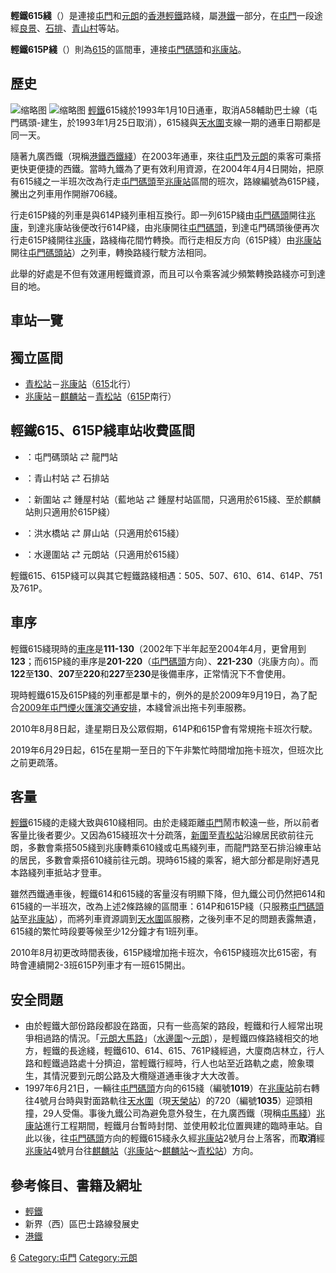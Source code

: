 {{Infobox rail system-route
| name        = 香港輕鐵615線
| native_name = {{lang|en|Hong Kong Light Rail Route 615}}
| color       = {{輕鐵顏色|615}}
| logo        = 
| logo_width  = 
| image       = File:LRV1059 615.JPG
| image_width = 
| image_alt   =
| caption     = 
| locale      = {{HKG}}[[屯門區|屯門區]]、[[元朗區|元朗區]]
| type        = [[輕軌運輸系統|輕軌運輸系統]]
| system      = [[香港輕鐵|香港輕鐵]]
| status      = 營運中
| start       = {{站|屯門碼頭}}
| end         = [[元朗站_(輕鐵)|元朗]]
| routes      = 
| character   = 地面、高架
| linelength  =
| tracklength =
| speed       = 最高70公里/小時
| tracks      = 2條
| stations    = 26個
| gauge       = {{標準軌}}
| minradius   = 
| maxgrade    = 
| elevation   = 
| electrification = [[直流電|直流電]] 750 V [[高架電纜|高架電纜]]
| block_signal = 
| signalling  = 
| depot       = [[港鐵屯門車廠|港鐵屯門車廠]]
| stock       = {{plainlist|
* [[輕鐵第一期列車|輕鐵第一期列車]]
* [[輕鐵第二期列車|輕鐵第二期列車]]
* [[輕鐵第三期列車|輕鐵第三期列車]]
* [[輕鐵第四期列車|輕鐵第四期列車]]
* [[輕鐵第五期列車|輕鐵第五期列車]]
}}
| fleet_size  = 1卡編組或2卡編組
| open        = {{start date and age|1993|1|10}}
| lastextension = 
| close       = 
| daily_ridership =
| owner       = [[九廣鐵路公司|九廣鐵路公司]]
| operator    = [[香港鐵路有限公司|香港鐵路有限公司]]
| website     =
| map         = {{香港輕鐵RDT/615|inline=yes}}
| map_state   = collapsed
}}

{{Infobox rail system-route
| name        = 香港輕鐵615P線
| native_name = {{lang|en|Hong Kong Light Rail Route 615P}}
| color       = {{輕鐵顏色|615P}}
| logo        = 
| logo_width  = 
| image       = File:1057(203) MTR 615P 07-11-2017.jpg
| image_width = 
| image_alt   =
| caption     = 
| locale      = {{HKG}}[[屯門區|屯門區]]、[[元朗區|元朗區]]
| type        = [[輕軌運輸系統|輕軌運輸系統]]
| system      = [[香港輕鐵|香港輕鐵]]
| status      = 營運中
| start       = {{站|屯門碼頭}}
| end         = [[兆康站_(輕鐵)|兆康]]
| routes      = 
| character   = 地面、高架
| linelength  =
| tracklength =
| speed       = 最高70公里/小時
| tracks      = 2條
| stations    = 16個
| gauge       = {{標準軌}}
| minradius   = 
| maxgrade    = 
| elevation   = 
| electrification = [[直流電|直流電]] 750 V [[高架電纜|高架電纜]]
| block_signal = 
| signalling  = 
| depot       = [[港鐵屯門車廠|港鐵屯門車廠]]
| stock       = {{plainlist|
* [[輕鐵第一期列車|輕鐵第一期列車]]
* [[輕鐵第二期列車|輕鐵第二期列車]]
* [[輕鐵第三期列車|輕鐵第三期列車]]
* [[輕鐵第四期列車|輕鐵第四期列車]]
* [[輕鐵第五期列車|輕鐵第五期列車]]
}}
| fleet_size  = 1卡編組或2卡編組
| open        = {{start date and age|2004|4|4}}
| lastextension = 
| close       = 
| daily_ridership =
| owner       = [[九廣鐵路公司|九廣鐵路公司]]
| operator    = [[香港鐵路有限公司|香港鐵路有限公司]]
| website     =
| map         = {{香港輕鐵RDT/615P|inline=yes}}
| map_state   = collapsed
}}

'''輕鐵615綫'''（{{lang-en|'''Light Rail Route 615'''}}）是連接[[屯門|屯門]]和[[元朗|元朗]]的[[香港輕鐵|香港輕鐵]]路綫，屬[[港鐵|港鐵]]一部分，在[[屯門|屯門]]一段途經[[良景站|良景]]、[[石排站|石排]]、[[青山村站|青山村]]等站。

'''輕鐵615P綫'''（{{lang-en|'''Light Rail Route 615P'''}}）則為[[香港輕鐵615綫|615]]的區間車，連接[[屯門碼頭站|屯門碼頭]]和[[兆康站_(輕鐵)|兆康站]]。

== 歷史 ==
[[File:LRT_615.png|缩略图]]
{{stack begin}}
[[File:LRT_615P.png|缩略图]]
{{stack end}}
[[香港輕鐵|輕鐵]]615綫於1993年1月10日通車，取消A58輔助巴士線（屯門碼頭-建生，於1993年1月25日取消），615綫與[[天水圍|天水圍]]支線一期的通車日期都是同一天。

隨著九廣西鐵（現稱[[港鐵|港鐵]][[西鐵綫|西鐵綫]]）在2003年通車，來往[[屯門|屯門]]及[[元朗|元朗]]的乘客可乘搭更快更便捷的西鐵。當時九鐵為了更有效利用資源，在2004年4月4日開始，把原有615綫之一半班次改為行走[[屯門碼頭站|屯門碼頭]]至[[兆康站_(輕鐵)|兆康站]]區間的班次，路線編號為615P綫，騰出之列車用作開辦706綫。

行走615P綫的列車是與614P綫列車相互換行。即一列615P綫由[[屯門碼頭站|屯門碼頭]]開往[[兆康站_(輕鐵)|兆康]]，到達兆康站後便改行614P綫，由兆康開往[[屯門碼頭站|屯門碼頭]]，到達屯門碼頭後便再次行走615P綫開往[[兆康站_(輕鐵)|兆康]]，路綫梅花間竹轉換。而行走相反方向（615P綫）由[[兆康站_(輕鐵)|兆康站]]開往[[屯門碼頭站|屯門碼頭站]]）之列車，轉換路綫行駛方法相同。

此舉的好處是不但有效運用輕鐵資源，而且可以令乘客減少頻繁轉換路綫亦可到達目的地。

== 車站一覽 ==
{{港鐵車站列表/輕鐵615、615P綫}}

== 獨立區間 ==
* [[青松站|青松站]]－[[兆康站_(輕鐵)|兆康站]]（[[香港輕鐵615綫|615]]北行）
* [[兆康站_(輕鐵)|兆康站]]－[[麒麟站|麒麟站]]－[[青松站|青松站]]（[[香港輕鐵615P綫|615P]]南行）

== 輕鐵615、615P綫車站收費區間 ==
* {{港鐵路線標誌|第1收費區}}：屯門碼頭站 ⇄ 龍門站
* {{港鐵路線標誌|第2收費區}}：青山村站 ⇄ 石排站
* {{港鐵路線標誌|第3收費區}}：新圍站 ⇄ 鍾屋村站（藍地站 ⇄ 鍾屋村站區間，只適用於615綫、至於麒麟站則只適用於615P綫）
* {{港鐵路線標誌|第4收費區}}：洪水橋站 ⇄ 屏山站（只適用於615綫）
* {{港鐵路線標誌|第5收費區}}：水邊圍站 ⇄ 元朗站（只適用於615綫）

輕鐵615、615P綫可以與其它輕鐵路綫相遇：505、507、610、614、614P、751及761P。

== 車序 ==
輕鐵615綫現時的[[港鐵車序|車序]]是'''111-130'''（2002年下半年起至2004年4月，更曾用到'''123'''；而615P綫的車序是'''201-220'''（[[屯門碼頭站|屯門碼頭]]方向）、'''221-230'''（兆康方向）。而'''122'''至'''130'''、'''207'''至'''220'''和'''227'''至'''230'''是後備車序，正常情況下不會使用。

現時輕鐵615及615P綫的列車都是單卡的，例外的是於2009年9月19日，為了配合[[2009年屯門煙火匯演交通安排|2009年屯門煙火匯演交通安排]]，本綫曾派出拖卡列車服務。

2010年8月8日起，逢星期日及公眾假期，614P和615P會有常規拖卡班次行駛。

2019年6月29日起，615在星期一至日的下午非繁忙時間增加拖卡班次，但班次比之前更疏落。

== 客量 ==
[[香港輕鐵|輕鐵]]615綫的走綫大致與610綫相同。由於走綫距離[[屯門|屯門]]鬧市較遠一些，所以前者客量比後者要少。又因為615綫班次十分疏落，[[新圍站|新圍]]至[[青松站|青松站]]沿線居民欲前往元朗，多數會乘搭505綫到兆康轉乘610綫或屯馬綫列車，而龍門路至石排沿線車站的居民，多數會乘搭610綫前往元朗。現時615綫的乘客，絕大部分都是剛好遇見本路綫列車抵站才登車。

雖然西鐵通車後，輕鐵614和615綫的客量沒有明顯下降，但九鐵公司仍然把614和615綫的一半班次，改為上述2條路線的區間車：614P和615P綫（只服務[[屯門碼頭站|屯門碼頭站]]至[[兆康站_(輕鐵)|兆康站]]），而將列車資源調到[[天水圍|天水圍]]區服務，之後列車不足的問題表露無遺，615綫的繁忙時段要等候至少12分鐘才有1班列車。

2010年8月初更改時間表後，615P綫增加拖卡班次，令615P綫班次比615密，有時會連續開2-3班615P列車才有一班615開出。

== 安全問題 ==
* 由於輕鐵大部份路段都設在路面，只有一些高架的路段，輕鐵和行人經常出現爭相過路的情況。「[[元朗大馬路|元朗大馬路]]」（[[水邊圍站|水邊圍]]～[[元朗總站|元朗]]），是輕鐵四條路綫相交的地方，輕鐵的長途綫，輕鐵610、614、615、761P綫經過，大廈商店林立，行人路和輕鐵過路處十分擠迫，當輕鐵行經時，行人也站至近路軌之處，險象環生，其情況要到元朗公路及大欖隧道通車後才大大改善。
* 1997年6月21日，一輛往[[屯門碼頭站|屯門碼頭]]方向的615綫（編號'''1019'''）在[[兆康站_(輕鐵)|兆康站]]前右轉往4號月台時與對面路軌往[[天水圍|天水圍]]（現[[天榮站|天榮站]]）的720（編號'''1035'''）迎頭相撞，29人受傷。事後九鐵公司為避免意外發生，在九廣西鐵（現稱[[屯馬綫|屯馬綫]]）[[兆康站_(西鐵綫)|兆康站]]進行工程期間，輕鐵月台暫時封閉、並使用較北位置興建的臨時車站。自此以後，往[[屯門碼頭站|屯門碼頭]]方向的輕鐵615綫永久經[[兆康站_(輕鐵)|兆康站]]2號月台上落客，而'''取消'''經[[兆康站_(輕鐵)|兆康站]]4號月台往[[麒麟站|麒麟站]]（[[兆康站_(輕鐵)|兆康站]]～[[麒麟站|麒麟站]]～[[青松站|青松站]]）方向。

== 參考條目、書籍及網址 ==
* [[香港輕鐵|輕鐵]]
* 新界（西）區巴士路線發展史
* [http://www.mtr.com.hk 港鐵]{{Wayback|url=http://www.mtr.com.hk/en/customer/main/index.html |date=20210726163007 }}

{{香港輕鐵615綫各站}}
{{香港輕鐵615P綫各站}}
{{輕鐵路綫}}
{{港鐵系統|LRT}}
{{港鐵路綫及服務}}
{{港鐵公司於粵港澳大灣區經營的鐵路及交通業務}}
{{珠三角交通}}

[[Category:香港輕鐵路綫|6]]
[[Category:屯門|Category:屯門]]
[[Category:元朗|Category:元朗]]